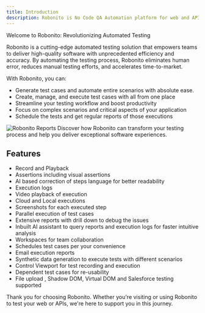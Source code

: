 ```yaml
---
title: Introduction
description: Robonito is No Code QA Automation platform for web and APIs.
---
```


Welcome to Robonito: Revolutionizing Automated Testing

Robonito is a cutting-edge automated testing solution that empowers teams to deliver high-quality software with unprecedented efficiency and accuracy. By automating the testing process, Robonito eliminates human error, reduces manual testing efforts, and accelerates time-to-market.

With Robonito, you can:

- Generate test cases and automate entire scenarios with absolute ease.
- Create, manage, and execute test cases with all from one place
- Streamline your testing workflow and boost productivity
- Focus on complex scenarios and critical aspects of your application
- Schedule the tests and get regular reports of those executions

![Robonito Reports](/public/lv_0_20241120155024.gif)
Discover how Robonito can transform your testing process and help you deliver exceptional software experiences.


## Features

- Record and Playback
- Assertions including visual assertions
- AI based correction of steps language for better readability
- Execution logs
- Video playback of execution
- Cloud and Local executions
- Screenshots for each executed step
- Parallel execution of test cases
- Extensive reports with drill down to debug the issues
- Inbuilt AI assistant to query reports and execution logs for faster intuitive analysis 
- Workspaces for team collaboration
- Schedules test cases per your convenience
- Email execution reports
- Synthetic data generation to execute tests with different scenarios
- Control Viewport for test recording and execution
- Dependent test cases for re-usability
- File upload , Shadow DOM, Virtual DOM and Salesforce testing supported


Thank you for choosing Robonito. Whether you're visiting or using Robonito to test your web or APIs, we're here to support you in this journey.
